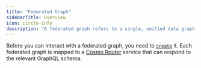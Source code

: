 ```yaml
---
title: "Federated Graph"
sidebarTitle: Overview
icon: circle-info
description: "A federated graph refers to a single, unified data graph that is composed of multiple subgraphs."
---
```


Before you can interact with a federated graph, you need to [`create`](/cli/federated-graph/create) it. Each federated graph is mapped to a [Cosmo Router](/router/intro) service that can respond to the relevant GraphQL schema.

